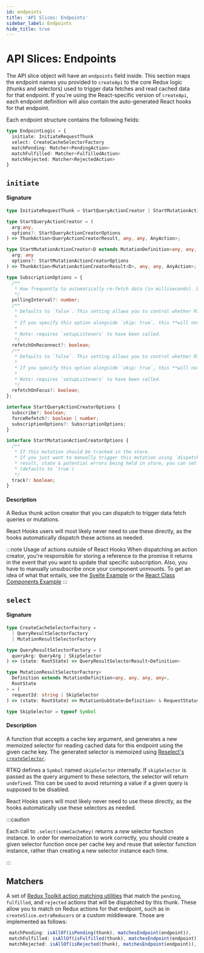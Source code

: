 ```yaml
---
id: endpoints
title: 'API Slices: Endpoints'
sidebar_label: Endpoints
hide_title: true
---
```


# API Slices: Endpoints

The API slice object will have an `endpoints` field inside. This section maps the endpoint names you provided to `createApi` to the core Redux logic (thunks and selectors) used to trigger data fetches and read cached data for that endpoint. If you're using the React-specific version of `createApi`, each endpoint definition will also contain the auto-generated React hooks for that endpoint.

Each endpoint structure contains the following fields:

```ts no-transpile
type EndpointLogic = {
  initiate: InitiateRequestThunk
  select: CreateCacheSelectorFactory
  matchPending: Matcher<PendingAction>
  matchFulfilled: Matcher<FulfilledAction>
  matchRejected: Matcher<RejectedAction>
}
```

## `initiate`

#### Signature

```ts no-transpile
type InitiateRequestThunk = StartQueryActionCreator | StartMutationActionCreator;

type StartQueryActionCreator = (
  arg:any,
  options?: StartQueryActionCreatorOptions
) => ThunkAction<QueryActionCreatorResult, any, any, AnyAction>;

type StartMutationActionCreator<D extends MutationDefinition<any, any, any, any>> = (
  arg: any
  options?: StartMutationActionCreatorOptions
) => ThunkAction<MutationActionCreatorResult<D>, any, any, AnyAction>;

type SubscriptionOptions = {
  /**
   * How frequently to automatically re-fetch data (in milliseconds). Defaults to `0` (off).
   */
  pollingInterval?: number;
  /**
   * Defaults to `false`. This setting allows you to control whether RTK Query will try to refetch all subscribed queries after regaining a network connection.
   *
   * If you specify this option alongside `skip: true`, this **will not be evaluated** until `skip` is false.
   *
   * Note: requires `setupListeners` to have been called.
   */
  refetchOnReconnect?: boolean;
  /**
   * Defaults to `false`. This setting allows you to control whether RTK Query will try to refetch all subscribed queries after the application window regains focus.
   *
   * If you specify this option alongside `skip: true`, this **will not be evaluated** until `skip` is false.
   *
   * Note: requires `setupListeners` to have been called.
   */
  refetchOnFocus?: boolean;
};

interface StartQueryActionCreatorOptions {
  subscribe?: boolean;
  forceRefetch?: boolean | number;
  subscriptionOptions?: SubscriptionOptions;
}

interface StartMutationActionCreatorOptions {
  /**
   * If this mutation should be tracked in the store.
   * If you just want to manually trigger this mutation using `dispatch` and don't care about the
   * result, state & potential errors being held in store, you can set this to false.
   * (defaults to `true`)
   */
  track?: boolean;
}
```

#### Description

A Redux thunk action creator that you can dispatch to trigger data fetch queries or mutations.

React Hooks users will most likely never need to use these directly, as the hooks automatically dispatch these actions as needed.

:::note Usage of actions outside of React Hooks
When dispatching an action creator, you're responsible for storing a reference to the promise it returns in the event that you want to update that specific subscription. Also, you have to manually unsubscribe once your component unmounts. To get an idea of what that entails, see the [Svelte Example](../../usage/examples.mdx#svelte) or the [React Class Components Example](../../usage/examples.mdx#react-class-components)
:::

## `select`

#### Signature

```ts no-transpile
type CreateCacheSelectorFactory =
  | QueryResultSelectorFactory
  | MutationResultSelectorFactory

type QueryResultSelectorFactory = (
  queryArg: QueryArg | SkipSelector
) => (state: RootState) => QueryResultSelectorResult<Definition>

type MutationResultSelectorFactory<
  Definition extends MutationDefinition<any, any, any, any>,
  RootState
> = (
  requestId: string | SkipSelector
) => (state: RootState) => MutationSubState<Definition> & RequestStatusFlags

type SkipSelector = typeof Symbol
```

#### Description

A function that accepts a cache key argument, and generates a new memoized selector for reading cached data for this endpoint using the given cache key. The generated selector is memoized using [Reselect's `createSelector`](https://redux-toolkit.js.org/api/createSelector).

RTKQ defines a `Symbol` named `skipSelector` internally. If `skipSelector` is passed as the query argument to these selectors, the selector will return `undefined`. This can be used to avoid returning a value if a given query is supposed to be disabled.

React Hooks users will most likely never need to use these directly, as the hooks automatically use these selectors as needed.

:::caution

Each call to `.select(someCacheKey)` returns a _new_ selector function instance. In order for memoization to work correctly, you should create a given selector function once per cache key and reuse that selector function instance, rather than creating a new selector instance each time.

:::

## Matchers

A set of [Redux Toolkit action matching utilities](https://redux-toolkit.js.org/api/matching-utilities) that match the `pending`, `fulfilled`, and `rejected` actions that will be dispatched by this thunk. These allow you to match on Redux actions for that endpoint, such as in `createSlice.extraReducers` or a custom middleware. Those are implemented as follows:

```ts no-transpile
 matchPending: isAllOf(isPending(thunk), matchesEndpoint(endpoint)),
 matchFulfilled: isAllOf(isFulfilled(thunk), matchesEndpoint(endpoint)),
 matchRejected: isAllOf(isRejected(thunk), matchesEndpoint(endpoint)),
```
